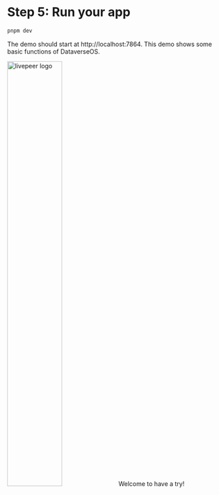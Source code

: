 # Step 5: Run your app

```sh
pnpm dev
```

The demo should start at http://localhost:7864.
This demo shows some basic functions of DataverseOS.

<img
  alt="livepeer logo"
  src="/images/cli-and-tools/demo.png"
  width="50%"
  className="mx-auto my-2.5"
/>
Welcome to have a try!

